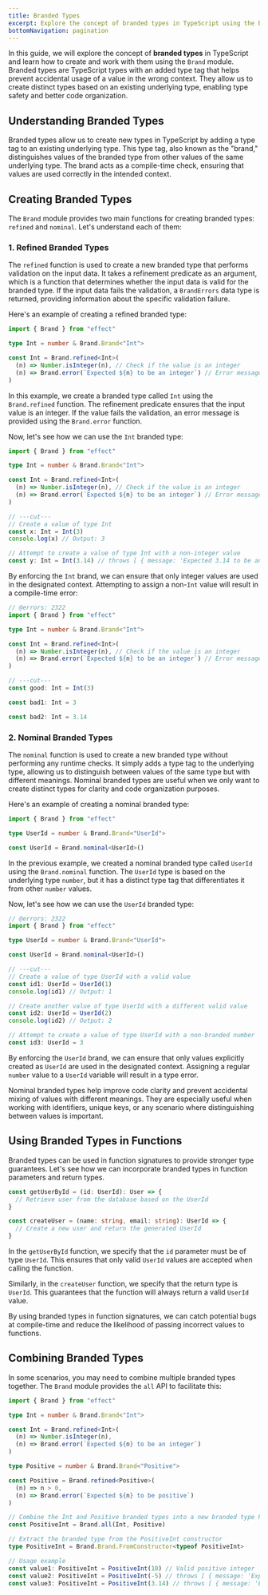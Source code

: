 ```yaml
---
title: Branded Types
excerpt: Explore the concept of branded types in TypeScript using the Brand module. Understand the "data-last" and "data-first" variants, and learn to create branded types with runtime validation (refined) and without checks (nominal). Discover how to use and combine branded types to enforce type safety in your code.
bottomNavigation: pagination
---
```


In this guide, we will explore the concept of **branded types** in TypeScript and learn how to create and work with them using the `Brand` module. Branded types are TypeScript types with an added type tag that helps prevent accidental usage of a value in the wrong context. They allow us to create distinct types based on an existing underlying type, enabling type safety and better code organization.

## Understanding Branded Types

Branded types allow us to create new types in TypeScript by adding a type tag to an existing underlying type. This type tag, also known as the "brand," distinguishes values of the branded type from other values of the same underlying type. The brand acts as a compile-time check, ensuring that values are used correctly in the intended context.

## Creating Branded Types

The `Brand` module provides two main functions for creating branded types: `refined` and `nominal`. Let's understand each of them:

### 1. Refined Branded Types

The `refined` function is used to create a new branded type that performs validation on the input data. It takes a refinement predicate as an argument, which is a function that determines whether the input data is valid for the branded type. If the input data fails the validation, a `BrandErrors` data type is returned, providing information about the specific validation failure.

Here's an example of creating a refined branded type:

```ts twoslash
import { Brand } from "effect"

type Int = number & Brand.Brand<"Int">

const Int = Brand.refined<Int>(
  (n) => Number.isInteger(n), // Check if the value is an integer
  (n) => Brand.error(`Expected ${n} to be an integer`) // Error message if the value is not an integer
)
```

In this example, we create a branded type called `Int` using the `Brand.refined` function. The refinement predicate ensures that the input value is an integer. If the value fails the validation, an error message is provided using the `Brand.error` function.

Now, let's see how we can use the `Int` branded type:

```ts twoslash
import { Brand } from "effect"

type Int = number & Brand.Brand<"Int">

const Int = Brand.refined<Int>(
  (n) => Number.isInteger(n), // Check if the value is an integer
  (n) => Brand.error(`Expected ${n} to be an integer`) // Error message if the value is not an integer
)

// ---cut---
// Create a value of type Int
const x: Int = Int(3)
console.log(x) // Output: 3

// Attempt to create a value of type Int with a non-integer value
const y: Int = Int(3.14) // throws [ { message: 'Expected 3.14 to be an integer' } ]
```

By enforcing the `Int` brand, we can ensure that only integer values are used in the designated context.
Attempting to assign a non-`Int` value will result in a compile-time error:

```ts twoslash
// @errors: 2322
import { Brand } from "effect"

type Int = number & Brand.Brand<"Int">

const Int = Brand.refined<Int>(
  (n) => Number.isInteger(n), // Check if the value is an integer
  (n) => Brand.error(`Expected ${n} to be an integer`) // Error message if the value is not an integer
)

// ---cut---
const good: Int = Int(3)

const bad1: Int = 3

const bad2: Int = 3.14
```

### 2. Nominal Branded Types

The `nominal` function is used to create a new branded type without performing any runtime checks. It simply adds a type tag to the underlying type, allowing us to distinguish between values of the same type but with different meanings. Nominal branded types are useful when we only want to create distinct types for clarity and code organization purposes.

Here's an example of creating a nominal branded type:

```ts twoslash
import { Brand } from "effect"

type UserId = number & Brand.Brand<"UserId">

const UserId = Brand.nominal<UserId>()
```

In the previous example, we created a nominal branded type called `UserId` using the `Brand.nominal` function. The `UserId` type is based on the underlying type `number`, but it has a distinct type tag that differentiates it from other `number` values.

Now, let's see how we can use the `UserId` branded type:

```ts twoslash
// @errors: 2322
import { Brand } from "effect"

type UserId = number & Brand.Brand<"UserId">

const UserId = Brand.nominal<UserId>()

// ---cut---
// Create a value of type UserId with a valid value
const id1: UserId = UserId(1)
console.log(id1) // Output: 1

// Create another value of type UserId with a different valid value
const id2: UserId = UserId(2)
console.log(id2) // Output: 2

// Attempt to create a value of type UserId with a non-branded number
const id3: UserId = 3
```

By enforcing the `UserId` brand, we can ensure that only values explicitly created as `UserId` are used in the designated context. Assigning a regular `number` value to a `UserId` variable will result in a type error.

Nominal branded types help improve code clarity and prevent accidental mixing of values with different meanings. They are especially useful when working with identifiers, unique keys, or any scenario where distinguishing between values is important.

## Using Branded Types in Functions

Branded types can be used in function signatures to provide stronger type guarantees. Let's see how we can incorporate branded types in function parameters and return types.

```ts
const getUserById = (id: UserId): User => {
  // Retrieve user from the database based on the UserId
}

const createUser = (name: string, email: string): UserId => {
  // Create a new user and return the generated UserId
}
```

In the `getUserById` function, we specify that the `id` parameter must be of type `UserId`. This ensures that only valid `UserId` values are accepted when calling the function.

Similarly, in the `createUser` function, we specify that the return type is `UserId`. This guarantees that the function will always return a valid `UserId` value.

By using branded types in function signatures, we can catch potential bugs at compile-time and reduce the likelihood of passing incorrect values to functions.

## Combining Branded Types

In some scenarios, you may need to combine multiple branded types together. The `Brand` module provides the `all` API to facilitate this:

```ts twoslash
import { Brand } from "effect"

type Int = number & Brand.Brand<"Int">

const Int = Brand.refined<Int>(
  (n) => Number.isInteger(n),
  (n) => Brand.error(`Expected ${n} to be an integer`)
)

type Positive = number & Brand.Brand<"Positive">

const Positive = Brand.refined<Positive>(
  (n) => n > 0,
  (n) => Brand.error(`Expected ${n} to be positive`)
)

// Combine the Int and Positive branded types into a new branded type PositiveInt
const PositiveInt = Brand.all(Int, Positive)

// Extract the branded type from the PositiveInt constructor
type PositiveInt = Brand.Brand.FromConstructor<typeof PositiveInt>

// Usage example
const value1: PositiveInt = PositiveInt(10) // Valid positive integer
const value2: PositiveInt = PositiveInt(-5) // throws [ { message: 'Expected -5 to be positive' } ]
const value3: PositiveInt = PositiveInt(3.14) // throws [ { message: 'Expected 3.14 to be an integer' } ]
```
